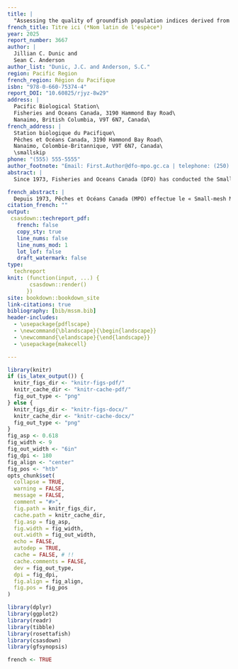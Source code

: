 ```yaml
---
title: |
  "Assessing the quality of groundfish population indices derived from the Small-mesh Multi-species Bottom Trawl Survey"
french_title: Titre ici (*Nom latin de l'espèce*)
year: 2025
report_number: 3667
author: |
  Jillian C. Dunic and
  Sean C. Anderson
author_list: "Dunic, J.C. and Anderson, S.C."
region: Pacific Region
french_region: Région du Pacifique
isbn: "978-0-660-75374-4"
report_DOI: "10.60825/rjyz-8w29"
address: |
  Pacific Biological Station\
  Fisheries and Oceans Canada, 3190 Hammond Bay Road\
  Nanaimo, British Columbia, V9T 6N7, Canada\
french_address: |
  Station biologique du Pacifique\
  Pêches et Océans Canada, 3190 Hammond Bay Road\
  Nanaimo, Colombie-Britannique, V9T 6N7, Canada\
  \smallskip
phone: "(555) 555-5555"
author_footnote: "Email: First.Author@dfo-mpo.gc.ca | telephone: (250) 756-5555"
abstract: |
  Since 1973, Fisheries and Oceans Canada (DFO) has conducted the Small-mesh Multi-species Bottom Trawl Survey (SMMS), which is the longest continuous fisheries-independent monitoring time series for groundfish off the west coast of Vancouver Island (WCVI). The survey was designed to collect data to assess stock status of Pink shrimp (*Pandalus jordani*) populations; however, groundfish and other species have also been sampled in this survey. The SMMS has the potential to serve as an important historical baseline for groundfish species off WCVI, given that the current synoptic trawl surveys that are designed for Pacific groundfish began in or after 2003 and occur biennially in a given region. However, changes to the SMMS, including shifts in the spatial area sampled, changes to fishing gear, and changes to catch recording procedures, may affect the quality of SMMS groundfish population indices. Here, we examine changes to the SMMS and assess how these changes may affect interpretation of indices of relative biomass for groundfish. We then derive both design-based and spatiotemporal model-based groundfish population indices from the SMMS and compare these with other indices from the same region. Finally, we examine the distribution of lengths and ages collected from the SMMS and compare these with the synoptic West Coast Vancouver Island trawl survey (SYN WCVI). We identify some instances where the SMMS may have detected signs of rockfish recruitment earlier than the SYN WCVI survey. Spatiotemporal model-based indices of abundance produced similar trends as the design-based indices for most species and may be better suited for calculating an index over the full time period given the changes in spatial sampling. However, changes to the survey, such as the switch to comprehensive species sorting and identification in 2003, coupled with a lack of calibration data, mean that there are some uncertainties in the pre-2003 data.

french_abstract: |
  Depuis 1973, Pêches et Océans Canada (MPO) effectue le « Small-mesh Multi-species Bottom Trawl Survey » (SMMS), qui est la plus longue série chronologique continue de surveillance indépendante des pêches pour les poissons de fond au large de la côte ouest de l'île de Vancouver (COIV). L'étude a été conçue pour collecter des données afin d'évaluer l'état des stocks de crevettes roses (*Pandalus jordani*), mais des poissons de fond et d'autres espèces ont également été échantillonnés dans le cadre de cette étude. Le SMMS peut servir de référence historique importante pour les espèces de poissons de fond au large de la COIV, étant donné que les enquêtes synoptiques au chalut actuellement conçues pour les poissons de fond du Pacifique ont débuté en 2003 ou après et ont lieu tous les deux ans dans une région donnée. Cependant, les changements apportés au SMMS, y compris les déplacements de la zone spatiale échantillonnée, les changements d'engins de pêche et les changements de procédures d'enregistrement des captures, peuvent affecter la qualité des indices de population de poissons de fond du SMMS. Nous examinons ici les changements apportés au SMMS et évaluons comment ces changements peuvent affecter l'interprétation des indices de biomasse relative pour les poissons de fond. Nous dérivons ensuite des indices de population de poissons de fond basés sur la conception et sur un modèle spatio-temporel à partir du SMMS et nous les comparons à d'autres indices de la même région. Enfin, nous examinons la distribution des longueurs et des âges recueillis par le SMMS et les comparons avec l'étude synoptique au chalut de la côte ouest de l'île de Vancouver (« SYN WCVI »). Nous identifions certains cas où le SMMS pourrait avoir détecté des signes de recrutement de sébastes plus tôt que le relevé SYN WCVI. Les indices d'abondance basés sur un modèle spatio-temporel ont produit des tendances similaires à celles des indices basés sur la conception pour la plupart des espèces et pourraient être mieux adaptés au calcul d'un indice sur l'ensemble de la période, compte tenu des changements dans l'échantillonnage spatial. Cependant, les changements apportés à l'enquête, tels que le passage au tri et à l'identification complets des espèces en 2003, associés à un manque de données d'étalonnage, signifient qu'il existe certaines incertitudes dans les données antérieures à 2003.
citation_french: ""
output:
 csasdown::techreport_pdf:
   french: false
   copy_sty: true
   line_nums: false
   line_nums_mod: 1
   lot_lof: false
   draft_watermark: false
type:
  techreport
knit: (function(input, ...) {
       csasdown::render()
      })
site: bookdown::bookdown_site
link-citations: true
bibliography: [bib/mssm.bib]
header-includes:
  - \usepackage{pdflscape}
  - \newcommand{\blandscape}{\begin{landscape}}
  - \newcommand{\elandscape}{\end{landscape}}
  - \usepackage{makecell}

---
```


```r
library(knitr)
if (is_latex_output()) {
  knitr_figs_dir <- "knitr-figs-pdf/"
  knitr_cache_dir <- "knitr-cache-pdf/"
  fig_out_type <- "png"
} else {
  knitr_figs_dir <- "knitr-figs-docx/"
  knitr_cache_dir <- "knitr-cache-docx/"
  fig_out_type <- "png"
}
fig_asp <- 0.618
fig_width <- 9
fig_out_width <- "6in"
fig_dpi <- 180
fig_align <- "center"
fig_pos <- "htb"
opts_chunk$set(
  collapse = TRUE,
  warning = FALSE,
  message = FALSE,
  comment = "#>",
  fig.path = knitr_figs_dir,
  cache.path = knitr_cache_dir,
  fig.asp = fig_asp,
  fig.width = fig_width,
  out.width = fig_out_width,
  echo = FALSE,
  autodep = TRUE,
  cache = FALSE, # !!
  cache.comments = FALSE,
  dev = fig_out_type,
  dpi = fig_dpi,
  fig.align = fig_align,
  fig.pos = fig_pos
)
```

```r
library(dplyr)
library(ggplot2)
library(readr)
library(tibble)
library(rosettafish)
library(csasdown)
library(gfsynopsis)
```

```r
french <- TRUE
```
